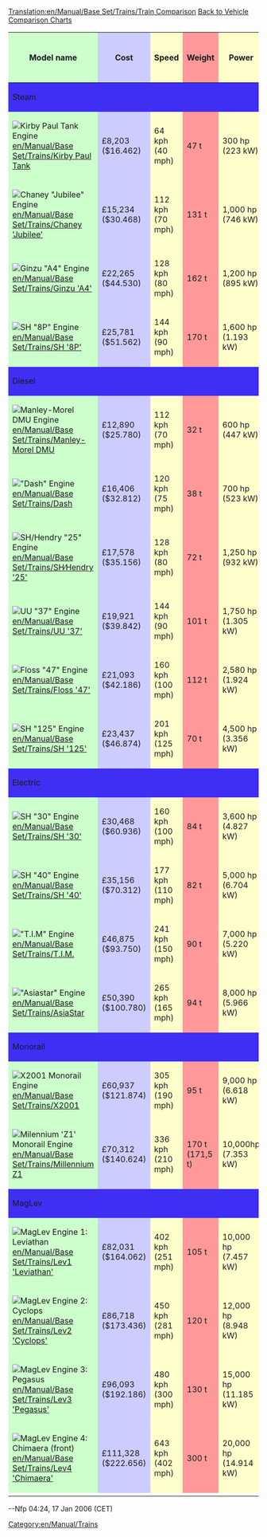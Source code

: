 [[Translation:en/Manual/Base Set/Trains/Train Comparison]]
[[en/Manual/Base Set/Vehicle comparison charts|Back to Vehicle Comparison Charts]]


{|width="100%" bgcolor="white" border=1
!style="background: #ccffcc" |Model name
!style="background: #ccccff" |Cost
!style="background: #ffffcc" |Speed
!style="background: #ff9999" |Weight
!style="background: #ffffcc" |Power
!style="background: #ccccff" |Running Costs / year
!style="background: #ccffcc" |Designed
!style="background: #ccffcc" |Lifespan
!style="background: #ff9999" |Capacity
|-
!colspan="9" style="background: #3e2ff3" align="left" |Steam
|-
|style="background: #ccffcc" |[[File:en/Manual/Base Set/Trains/Kirbypaultank.png|Kirby Paul Tank Engine]] [[en/Manual/Base Set/Trains/Kirby Paul Tank]]
|style="background: #ccccff" |£8,203 ($16.462)
|style="background: #ffffcc" |64 kph (40 mph)
|style="background: #ff9999" |47 t
|style="background: #ffffcc" |300 hp (223 kW)
|style="background: #ccccff" |£820 ($1.640)
|style="background: #ccffcc" |1929
|style="background: #ccffcc" |15
|style="background: #ff9999" |N/A
|-
|style="background: #ccffcc" |[[File:en/Manual/Base Set/Trains/Chaneyjubilee.png|Chaney "Jubilee" Engine]] [[en/Manual/Base Set/Trains/Chaney 'Jubilee']]
|style="background: #ccccff" |£15,234 ($30.468)
|style="background: #ffffcc" |112 kph (70 mph)
|style="background: #ff9999" |131 t
|style="background: #ffffcc" |1,000 hp (746 kW)
|style="background: #ccccff" |£1,968 ($3.936)
|style="background: #ccffcc" |1934
|style="background: #ccffcc" |21
|style="background: #ff9999" |N/A
|-
|style="background: #ccffcc" |[[File:en/Manual/Base Set/Trains/Ginzua4.png|Ginzu "A4" Engine]] [[en/Manual/Base Set/Trains/Ginzu 'A4']]
|style="background: #ccccff" |£22,265 ($44.530)
|style="background: #ffffcc" |128 kph (80 mph)
|style="background: #ff9999" |162 t
|style="background: #ffffcc" |1,200 hp (895 kW)
|style="background: #ccccff" |£2,296 ($4.592)
|style="background: #ccffcc" |1935
|style="background: #ccffcc" |20
|style="background: #ff9999" |N/A
|-
|style="background: #ccffcc" |[[File:en/Manual/Base Set/Trains/Sh8p.png|SH "8P" Engine]] [[en/Manual/Base Set/Trains/SH '8P']]
|style="background: #ccccff" |£25,781 ($51.562)
|style="background: #ffffcc" |144 kph (90 mph)
|style="background: #ff9999" |170 t
|style="background: #ffffcc" |1,600 hp (1.193 kW)
|style="background: #ccccff" |£2,132 ($4.264)
|style="background: #ccffcc" |1954
|style="background: #ccffcc" |23
|style="background: #ff9999" |N/A
|-
!colspan="9" style="background: #3e2ff3" align="left" |Diesel
|-
|style="background: #ccffcc" |[[File:en/Manual/Base Set/Trains/Manleymoreldmu.png|Manley-Morel DMU Engine]] [[en/Manual/Base Set/Trains/Manley-Morel DMU]]
|style="background: #ccccff" |£12,890 ($25.780)
|style="background: #ffffcc" |112 kph (70 mph)
|style="background: #ff9999" |32 t
|style="background: #ffffcc" |600 hp (447 kW)
|style="background: #ccccff" |£1,278 ($2.556)
|style="background: #ccffcc" |1957
|style="background: #ccffcc" |12
|style="background: #ff9999" |76 passengers
|-
|style="background: #ccffcc" |[[File:en/Manual/Base Set/Trains/Dash.png|"Dash" Engine]] [[en/Manual/Base Set/Trains/Dash]]
|style="background: #ccccff" |£16,406 ($32.812)
|style="background: #ffffcc" |120 kph (75 mph)
|style="background: #ff9999" |38 t
|style="background: #ffffcc" |700 hp (523 kW)
|style="background: #ccccff" |£1,066 ($2.132)
|style="background: #ccffcc" |1984
|style="background: #ccffcc" |15
|style="background: #ff9999" |80 passengers
|-
|style="background: #ccffcc" |[[File:en/Manual/Base Set/Trains/Shhendry25.png|SH/Hendry "25" Engine]] [[en/Manual/Base Set/Trains/SH∕Hendry '25']]
|style="background: #ccccff" |£17,578 ($35.156)
|style="background: #ffffcc" |128 kph (80 mph)
|style="background: #ff9999" |72 t
|style="background: #ffffcc" |1,250 hp (932 kW)
|style="background: #ccccff" |£1,447 ($2.894)
|style="background: #ccffcc" |1962
|style="background: #ccffcc" |18
|style="background: #ff9999" |N/A
|-
|style="background: #ccffcc" |[[File:en/Manual/Base Set/Trains/Uu37.png|UU "37" Engine]] [[en/Manual/Base Set/Trains/UU '37']]
|style="background: #ccccff" |£19,921 ($39.842)
|style="background: #ffffcc" |144 kph (90 mph)
|style="background: #ff9999" |101 t
|style="background: #ffffcc" |1,750 hp (1.305 kW)
|style="background: #ccccff" |£1,828 ($3.656)
|style="background: #ccffcc" |1959
|style="background: #ccffcc" |20
|style="background: #ff9999" |N/A
|-
|style="background: #ccffcc" |[[File:en/Manual/Base Set/Trains/Floss47.png|Floss "47" Engine]] [[en/Manual/Base Set/Trains/Floss '47']]
|style="background: #ccccff" |£21,093 ($42.186)
|style="background: #ffffcc" |160 kph (100 mph)
|style="background: #ff9999" |112 t
|style="background: #ffffcc" |2,580 hp (1.924 kW)
|style="background: #ccccff" |£2,132 ($4.264)
|style="background: #ccffcc" |1963
|style="background: #ccffcc" |22
|style="background: #ff9999" |N/A
|-
|style="background: #ccffcc" |[[File:en/Manual/Base Set/Trains/Sh125.png|SH "125" Engine]] [[en/Manual/Base Set/Trains/SH '125']]
|style="background: #ccccff" |£23,437 ($46.874)
|style="background: #ffffcc" |201 kph (125 mph)
|style="background: #ff9999" |70 t
|style="background: #ffffcc" |4,500 hp (3.356 kW)
|style="background: #ccccff" |£2,894 ($5.788)
|style="background: #ccffcc" |1978
|style="background: #ccffcc" |20
|style="background: #ff9999" |8 bags of mail
|-
!colspan="9" style="background: #3e2ff3" align="left" |Electric
|-
|style="background: #ccffcc" |[[File:en/Manual/Base Set/Trains/Sh30.png|SH "30" Engine]] [[en/Manual/Base Set/Trains/SH '30']]
|style="background: #ccccff" |£30,468 ($60.936)
|style="background: #ffffcc" |160 kph (100 mph)
|style="background: #ff9999" |84 t
|style="background: #ffffcc" |3,600 hp (4.827 kW)
|style="background: #ccccff" |£2,531 ($5.062)
|style="background: #ccffcc" |1965
|style="background: #ccffcc" |23
|style="background: #ff9999" |N/A
|-
|style="background: #ccffcc" |[[File:en/Manual/Base Set/Trains/Sh40.png|SH "40" Engine]] [[en/Manual/Base Set/Trains/SH '40']]
|style="background: #ccccff" |£35,156 ($70.312)
|style="background: #ffffcc" |177 kph (110 mph)
|style="background: #ff9999" |82 t
|style="background: #ffffcc" |5,000 hp (6.704 kW)
|style="background: #ccccff" |£2,882 ($5.764)
|style="background: #ccffcc" |1973
|style="background: #ccffcc" |25
|style="background: #ff9999" |N/A
|-
|style="background: #ccffcc" |[[File:en/Manual/Base Set/Trains/Tim.png|"T.I.M" Engine]] [[en/Manual/Base Set/Trains/T.I.M.]]
|style="background: #ccccff" |£46,875 ($93.750)
|style="background: #ffffcc" |241 kph (150 mph)
|style="background: #ff9999" |90 t
|style="background: #ffffcc" |7,000 hp (5.220 kW)
|style="background: #ccccff" |£3,374 ($6.748)
|style="background: #ccffcc" |1984
|style="background: #ccffcc" |25
|style="background: #ff9999" |N/A
|-
|style="background: #ccffcc" |[[File:en/Manual/Base Set/Trains/Asiastar.png|"Asiastar" Engine]] [[en/Manual/Base Set/Trains/AsiaStar]]
|style="background: #ccccff" |£50,390 ($100.780)
|style="background: #ffffcc" |265 kph (165 mph)
|style="background: #ff9999" |94 t
|style="background: #ffffcc" |8,000 hp (5.966 kW)
|style="background: #ccccff" |£3,514 ($7.028)
|style="background: #ccffcc" |1992
|style="background: #ccffcc" |25
|style="background: #ff9999" |N/A
|-
!colspan="9" style="background: #3e2ff3" align="left" |Monorail
|-
|style="background: #ccffcc" |[[File:en/Manual/Base Set/Trains/X2001.png|X2001 Monorail Engine]] [[en/Manual/Base Set/Trains/X2001]]
|style="background: #ccccff" |£60,937 ($121.874)
|style="background: #ffffcc" |305 kph (190 mph)
|style="background: #ff9999" |95 t
|style="background: #ffffcc" |9,000 hp (6.618 kW)
|style="background: #ccccff" |£3,234 ($6.468)
|style="background: #ccffcc" |1999
|style="background: #ccffcc" |20
|style="background: #ff9999" |N/A
|-
|style="background: #ccffcc" |[[File:en/Manual/Base Set/Trains/Millenniumz1.png|Milennium 'Z1' Monorail Engine]] [[en/Manual/Base Set/Trains/Millennium Z1]]
|style="background: #ccccff" |£70,312 ($140.624)
|style="background: #ffffcc" |336 kph (210 mph)
|style="background: #ff9999" |170 t (171,5 t)
|style="background: #ffffcc" |10,000hp (7.353 kW)
|style="background: #ccccff" |£3,374 ($6.748)
|style="background: #ccffcc" |1995
|style="background: #ccffcc" |20
|style="background: #ff9999" |25 passengers
|-
!colspan="9" style="background: #3e2ff3" align="left" |MagLev
|-
|style="background: #ccffcc" |[[File:en/Manual/Base Set/Trains/Lev1leviathan.png|MagLev Engine 1: Leviathan]] [[en/Manual/Base Set/Trains/Lev1 'Leviathan']]
|style="background: #ccccff" |£82,031 ($164.062)
|style="background: #ffffcc" |402 kph (251 mph)
|style="background: #ff9999" |105 t
|style="background: #ffffcc" |10,000 hp (7.457 kW)
|style="background: #ccccff" |£3,515 ($7.030)
|style="background: #ccffcc" |2020
|style="background: #ccffcc" |20
|style="background: #ff9999" |N/A
|-
|style="background: #ccffcc" |[[File:en/Manual/Base Set/Trains/Lev2cyclops.png|MagLev Engine 2: Cyclops]] [[en/Manual/Base Set/Trains/Lev2 'Cyclops']]
|style="background: #ccccff" |£86,718 ($173.436)
|style="background: #ffffcc" |450 kph (281 mph)
|style="background: #ff9999" |120 t
|style="background: #ffffcc" |12,000 hp (8.948 kW)
|style="background: #ccccff" |£3,557 ($7.114)
|style="background: #ccffcc" |2028
|style="background: #ccffcc" |20
|style="background: #ff9999" |N/A
|-
|style="background: #ccffcc" |[[File:en/Manual/Base Set/Trains/Lev3pegasus.png|MagLev Engine 3: Pegasus]] [[en/Manual/Base Set/Trains/Lev3 'Pegasus']]
|style="background: #ccccff" |£96,093 ($192.186)
|style="background: #ffffcc" |480 kph (300 mph)
|style="background: #ff9999" |130 t
|style="background: #ffffcc" |15,000 hp (11.185 kW)
|style="background: #ccccff" |£3,571 ($7.142)
|style="background: #ccffcc" |2035
|style="background: #ccffcc" |20
|style="background: #ff9999" |N/A
|-
|style="background: #ccffcc" |[[File:en/Manual/Base Set/Trains/Lev4chimaerarhead.png|MagLev Engine 4: Chimaera (front)]] [[en/Manual/Base Set/Trains/Lev4 'Chimaera']]
|style="background: #ccccff" |£111,328 ($222.656)
|style="background: #ffffcc" |643 kph (402 mph)
|style="background: #ff9999" |300 t
|style="background: #ffffcc" |20,000 hp (14.914 kW)
|style="background: #ccccff" |£3,584 ($7.168)
|style="background: #ccffcc" |2038
|style="background: #ccffcc" |20
|style="background: #ff9999" |N/A
|-
|}

--Nfp 04:24, 17 Jan 2006 (CET)

[[Category:en/Manual/Trains]]